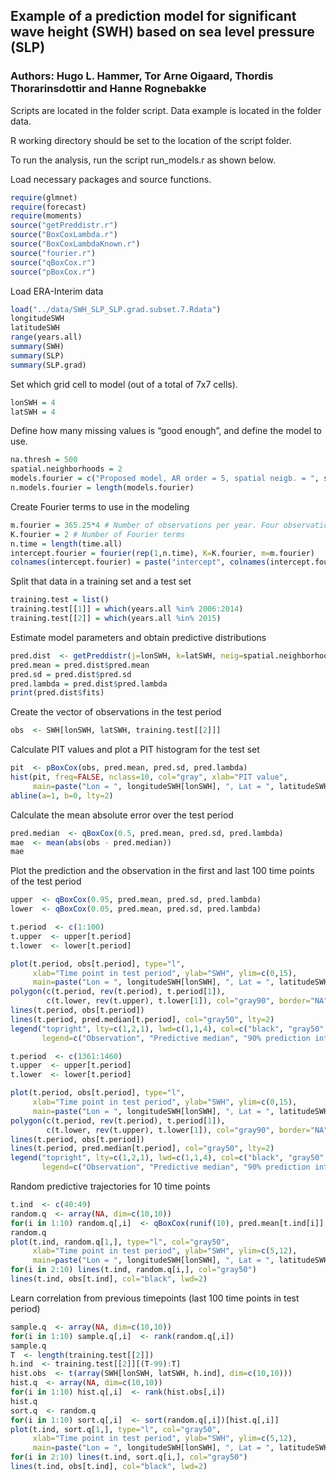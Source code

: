 ## Example of a prediction model for significant wave height (SWH) based on sea level pressure (SLP)
### Authors: Hugo L. Hammer, Tor Arne Oigaard, Thordis Thorarinsdottir and Hanne Rognebakke

Scripts are located in the folder script.
Data example is located in the folder data. 

R working directory should be set to the location of the script folder.

To run the analysis, run the script run_models.r as shown below. 

Load necessary packages and source functions.
```r
require(glmnet)
require(forecast)
require(moments)
source("getPreddistr.r")
source("BoxCoxLambda.r")
source("BoxCoxLambdaKnown.r")
source("fourier.r")
source("qBoxCox.r")
source("pBoxCox.r")
```

Load ERA-Interim data 
```r
load("../data/SWH_SLP_SLP.grad.subset.7.Rdata")
longitudeSWH
latitudeSWH
range(years.all)
summary(SWH)
summary(SLP)
summary(SLP.grad)
```

Set which grid cell to model (out of a total of 7x7 cells).
```r
lonSWH = 4
latSWH = 4
```

Define how many missing values is "good enough", and define the model to use.
```r
na.thresh = 500
spatial.neighborhoods = 2 
models.fourier = c("Proposed model, AR order = 5, spatial neigb. = ", spatial.neighborhoods, "\n")
n.models.fourier = length(models.fourier)
```

Create Fourier terms to use in the modeling
```r
m.fourier = 365.25*4 # Number of observations per year. Four observations per day.
K.fourier = 2 # Number of Fourier terms
n.time = length(time.all)
intercept.fourier = fourier(rep(1,n.time), K=K.fourier, m=m.fourier)
colnames(intercept.fourier) = paste("intercept", colnames(intercept.fourier), sep = "_")
```

Split that data in a training set and a test set 
```r
training.test = list()
training.test[[1]] = which(years.all %in% 2006:2014)
training.test[[2]] = which(years.all %in% 2015)
```

Estimate model parameters and obtain predictive distributions
```r
pred.dist  <- getPreddistr(j=lonSWH, k=latSWH, neig=spatial.neighborhoods)
pred.mean = pred.dist$pred.mean
pred.sd = pred.dist$pred.sd
pred.lambda = pred.dist$pred.lambda
print(pred.dist$fits)
```

Create the vector of observations in the test period
```r
obs  <- SWH[lonSWH, latSWH, training.test[[2]]]
```

Calculate PIT values and plot a PIT histogram for the test set 
```r
pit  <- pBoxCox(obs, pred.mean, pred.sd, pred.lambda)
hist(pit, freq=FALSE, nclass=10, col="gray", xlab="PIT value", 
     main=paste("Lon = ", longitudeSWH[lonSWH], ", Lat = ", latitudeSWH[latSWH]))
abline(a=1, b=0, lty=2)
```

Calculate the mean absolute error over the test period
```r
pred.median  <- qBoxCox(0.5, pred.mean, pred.sd, pred.lambda)
mae  <- mean(abs(obs - pred.median))
mae
```
Plot the prediction and the observation in the first and last 100 time points of the test period
```r
upper  <- qBoxCox(0.95, pred.mean, pred.sd, pred.lambda)
lower  <- qBoxCox(0.05, pred.mean, pred.sd, pred.lambda)

t.period  <- c(1:100)
t.upper  <- upper[t.period]
t.lower  <- lower[t.period]

plot(t.period, obs[t.period], type="l",
     xlab="Time point in test period", ylab="SWH", ylim=c(0,15),
     main=paste("Lon = ", longitudeSWH[lonSWH], ", Lat = ", latitudeSWH[latSWH]))
polygon(c(t.period, rev(t.period), t.period[1]),
        c(t.lower, rev(t.upper), t.lower[1]), col="gray90", border="NA")
lines(t.period, obs[t.period])
lines(t.period, pred.median[t.period], col="gray50", lty=2)
legend("topright", lty=c(1,2,1), lwd=c(1,1,4), col=c("black", "gray50", "gray90"),
       legend=c("Observation", "Predictive median", "90% prediction interval"))

t.period  <- c(1361:1460)
t.upper  <- upper[t.period]
t.lower  <- lower[t.period]

plot(t.period, obs[t.period], type="l",
     xlab="Time point in test period", ylab="SWH", ylim=c(0,15),
     main=paste("Lon = ", longitudeSWH[lonSWH], ", Lat = ", latitudeSWH[latSWH]))
polygon(c(t.period, rev(t.period), t.period[1]),
        c(t.lower, rev(t.upper), t.lower[1]), col="gray90", border="NA")
lines(t.period, obs[t.period])
lines(t.period, pred.median[t.period], col="gray50", lty=2)
legend("topright", lty=c(1,2,1), lwd=c(1,1,4), col=c("black", "gray50", "gray90"),
       legend=c("Observation", "Predictive median", "90% prediction interval"))
```

Random predictive trajectories for 10 time points
```r
t.ind  <- c(40:49)
random.q  <- array(NA, dim=c(10,10))
for(i in 1:10) random.q[,i]  <- qBoxCox(runif(10), pred.mean[t.ind[i]], pred.sd, pred.lambda)
random.q
plot(t.ind, random.q[1,], type="l", col="gray50",
     xlab="Time point in test period", ylab="SWH", ylim=c(5,12),
     main=paste("Lon = ", longitudeSWH[lonSWH], ", Lat = ", latitudeSWH[latSWH]))
for(i in 2:10) lines(t.ind, random.q[i,], col="gray50")
lines(t.ind, obs[t.ind], col="black", lwd=2)
```

Learn correlation from previous timepoints (last 100 time points in test period)
```r
sample.q  <- array(NA, dim=c(10,10))
for(i in 1:10) sample.q[,i]  <- rank(random.q[,i])
sample.q
T  <- length(training.test[[2]])
h.ind  <- training.test[[2]][(T-99):T]
hist.obs  <- t(array(SWH[lonSWH, latSWH, h.ind], dim=c(10,10)))
hist.q  <- array(NA, dim=c(10,10))
for(i in 1:10) hist.q[,i]  <- rank(hist.obs[,i])
hist.q
sort.q  <- random.q
for(i in 1:10) sort.q[,i]  <- sort(random.q[,i])[hist.q[,i]]
plot(t.ind, sort.q[1,], type="l", col="gray50",
     xlab="Time point in test period", ylab="SWH", ylim=c(5,12),
     main=paste("Lon = ", longitudeSWH[lonSWH], ", Lat = ", latitudeSWH[latSWH]))
for(i in 2:10) lines(t.ind, sort.q[i,], col="gray50")
lines(t.ind, obs[t.ind], col="black", lwd=2)
```